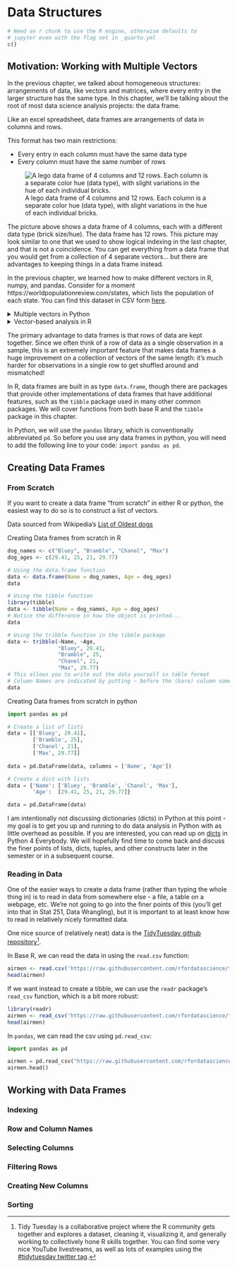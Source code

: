 # Data Structures

```r
# Need an r chunk to use the R engine, otherwise defaults to 
# jupyter even with the flag set in _quarto.yml
c()
```

## Motivation: Working with Multiple Vectors
<!-- data frames in R and Pandas -->

In the previous chapter, we talked about homogeneous structures: arrangements of data, like vectors and matrices, where every entry in the larger structure has the same type. In this chapter, we'll be talking about the root of most data science analysis projects: the data frame. 

Like an excel spreadsheet, data frames are arrangements of data in columns and rows.

This format has two main restrictions:

- Every entry in each column must have the same data type
- Every column must have the same number of rows

![A lego data frame of 4 columns and 12 rows. Each column is a separate color hue (data type), with slight variations in the hue of each individual bricks.](images/lego-data-frame.png)

The picture above shows a data frame of 4 columns, each with a different data type (brick size/hue). The data frame has 12 rows. This picture may look similar to one that we used to show logical indexing in the last chapter, and that is not a coincidence. You can get everything from a data frame that you would get from a collection of 4 separate vectors... but there are advantages to keeping things in a data frame instead. 


In the previous chapter, we learned how to make different vectors in R, numpy, and pandas. Consider for a moment https://worldpopulationreview.com/states, which lists the population of each state. You can find this dataset in CSV form [here](https://raw.githubusercontent.com/srvanderplas/Stat151/main/data/population2022.csv).

::: ex

<details><summary>Multiple vectors in Python</summary>
(I'm going to cheat and read this in using pandas functions we haven't learned yet to demonstrate why this stuff matters.)

```python
import pandas as pd

data = pd.read_html("https://worldpopulationreview.com/states")[0]
list(data.columns) # get names

# Create a few population series
population2022 = pd.Series(data['2022 Population'].values, index = data['State'].values)
population2021 = pd.Series(data['2021 Population'].values, index = data['State'].values)
population2010 = pd.Series(data['2010 Census'].values, index = data['State'].values)
```

Suppose that we want to sort each population vector by the population in that year.

```python
import pandas as pd
data = pd.read_html("https://worldpopulationreview.com/states")[0]

population2022 = pd.Series(data['2022 Population'].values, index = data['State'].values).sort_values()
population2021 = pd.Series(data['2021 Population'].values, index = data['State'].values).sort_values()
population2010 = pd.Series(data['2010 Census'].values, index = data['State'].values).sort_values()

population2022.head()
population2021.head()
population2010.head()
```

The only problem is that by doing this, we've now lost the ordering that matched across all 3 vectors. Pandas Series are great for this, because they use labels that allow us to reconstitute which value corresponds to which label, but in R or even in numpy arrays, vectors don't inherently come with labels. In these situations, sorting by one value can actually destroy the connection between two vectors!

</details>

:::

::: ex

<details><summary>Vector-based analysis in R</summary>

```r
df <- read.csv("https://raw.githubusercontent.com/srvanderplas/Stat151/main/data/population2022.csv")

# Use vectors instead of the data frame
state <- df$State
pop2022 <- df$Pop
pop2021 <- df$Pop2021
pop2010 <- df$Pop2010

# Create a vector to index population in 2022 in order
order2022 <- order(pop2022)

# To keep variables together, we have to do things like this:
head(state[order2022])
head(pop2022[order2022])

# It makes more sense just to reorder the whole data frame:
head(df[order2022,])
```

</details>

:::


The primary advantage to data frames is that rows of data are kept together. Since we often think of a row of data as a single observation in a sample, this is an extremely important feature that makes data frames a huge improvement on a collection of vectors of the same length: it's much harder for observations in a single row to get shuffled around and mismatched!

In R, data frames are built in as type `data.frame`, though there are packages that provide other implementations of data frames that have additional features, such as the `tibble` package used in many other common packages. We will cover functions from both base R and the `tibble` package in this chapter.

In Python, we will use the `pandas` library, which is conventionally abbreviated `pd`. So before you use any data frames in python, you will need to add the following line to your code: `import pandas as pd`.

## Creating Data Frames

### From Scratch

If you want to create a data frame "from scratch" in either R or python, the easiest way to do so is to construct a list of vectors.


Data sourced from Wikipedia's [List of Oldest dogs](https://en.wikipedia.org/wiki/List_of_individual_dogs#Long-lived_dogs)

::: ex

<display><summary>Creating Data frames from scratch in R</summary>

```r
dog_names <- c("Bluey", "Bramble", "Chanel", "Max")
dog_ages <- c(29.41, 25, 21, 29.77)

# Using the data.frame function
data <- data.frame(Name = dog_names, Age = dog_ages)
data

# Using the tibble function
library(tibble)
data <- tibble(Name = dog_names, Age = dog_ages)
# Notice the difference in how the object is printed...
data

# Using the tribble function in the tibble package
data <- tribble(~Name, ~Age,
                "Bluey", 29.41,
                "Bramble", 25,
                "Chanel", 21,
                "Max", 29.77) 
# This allows you to write out the data yourself in table format
# Column Names are indicated by putting ~ before the (bare) column name
data
```

</details>

:::


::: ex

<display><summary>Creating Data frames from scratch in python</summary>


```python
import pandas as pd

# Create a list of lists
data = [['Bluey', 29.41],
        ['Bramble', 25],
        ['Chanel', 21],
        ['Max', 29.77]]
        
data = pd.DataFrame(data, columns = ['Name', 'Age'])

# Create a dict with lists
data = {'Name': ['Bluey', 'Bramble', 'Chanel', 'Max'],
        'Age':  [29.41, 25, 21, 29.77]}

data = pd.DataFrame(data)
```

I am intentionally not discussing dictionaries (dicts) in Python at this point - my goal is to get you  up and running to do data analysis in Python with as little overhead as possible. If you are interested, you can read up on [dicts](https://www.py4e.com/html3/09-dictionaries) in Python 4 Everybody. We will hopefully find time to come back and discuss the finer points of lists, dicts, tuples, and other constructs later in the semester or in a subsequent course.

:::


### Reading in Data

One of the easier ways to create a data frame (rather than typing the whole thing in) is to read in data from somewhere else - a file, a table on a webpage, etc. We're not going to go into the finer points of this (you'll get into that in Stat 251, Data Wrangling), but it is important to at least know how to read in relatively nicely formatted data.

One nice source of (relatively neat) data is the [TidyTuesday github repository](https://github.com/rfordatascience/tidytuesday)^[Tidy Tuesday is a collaborative project where the R community gets together and explores a dataset, cleaning it, visualizing it, and generally working to collectively hone R skills together. You can find some very nice YouTube livestreams, as well as lots of examples using the [#tidytuesday twitter tag](https://twitter.com/search?q=%23tidytuesday).]. 


In Base R, we can read the data in using the `read.csv` function:

```r
airmen <- read.csv('https://raw.githubusercontent.com/rfordatascience/tidytuesday/master/data/2022/2022-02-08/airmen.csv')
head(airmen)
```

If we want instead to create a tibble, we can use the `readr` package's `read_csv` function, which is a bit more robust:

```r
library(readr)
airmen <- read_csv('https://raw.githubusercontent.com/rfordatascience/tidytuesday/master/data/2022/2022-02-08/airmen.csv')
head(airmen)
```

In `pandas`, we can read the csv using `pd.read_csv`:

```python
import pandas as pd

airmen = pd.read_csv("https://raw.githubusercontent.com/rfordatascience/tidytuesday/master/data/2022/2022-02-08/airmen.csv")
airmen.head()
```

## Working with Data Frames

### Indexing


### Row and Column Names


### Selecting Columns


### Filtering Rows


### Creating New Columns


### Sorting
